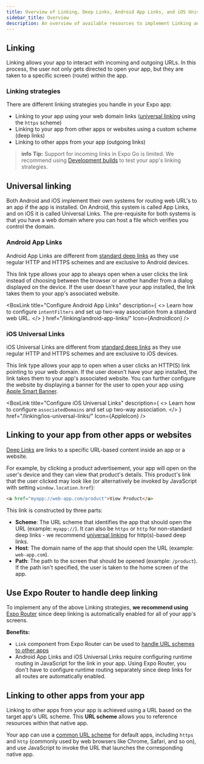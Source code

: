 ```yaml
---
title: Overview of Linking, Deep Links, Android App Links, and iOS Universal Links
sidebar_title: Overview
description: An overview of available resources to implement Linking and Deep Links in your Expo apps.
---
```




## Linking

Linking allows your app to interact with incoming and outgoing URLs. In this process, the user not only gets directed to open your app, but they are taken to a specific screen (route) within the app.

### Linking strategies

There are different linking strategies you handle in your Expo app:

- Linking to your app using your web domain links ([universal linking](#universal-linking) using the `https` scheme)
- Linking to your app from other apps or websites using a custom scheme (deep links)
- Linking to other apps from your app (outgoing links)

> **info** **Tip:** Support for incoming links in Expo Go is limited. We recommend using [Development builds](/develop/development-builds/introduction/) to test your app's linking strategies.

## Universal linking

Both Android and iOS implement their own systems for routing web URL's to an app if the app is installed. On Android, this system is called App Links, and on iOS it is called Universal Links. The pre-requisite for both systems is that you have a web domain where you can host a file which verifies you control the domain.

### Android App Links

Android App Links are different from [standard deep links](#linking-to-your-app-from-other-apps-or-websites) as they use regular HTTP and HTTPS schemes and are exclusive to Android devices.

This link type allows your app to always open when a user clicks the link instead of choosing between the browser or another handler from a dialog displayed on the device. If the user doesn't have your app installed, the link takes them to your app's associated website.

<BoxLink
  title="Configure Android App Links"
  description={
    <>
      Learn how to configure <CODE>intentFilters</CODE> and set up two-way association from a
      standard web URL.
    </>
  }
  href="/linking/android-app-links/"
  Icon={AndroidIcon}
/>

### iOS Universal Links

iOS Universal Links are different from [standard deep links](#linking-to-your-app-from-other-apps-or-websites) as they use regular HTTP and HTTPS schemes and are exclusive to iOS devices.

This link type allows your app to open when a user clicks an HTTP(S) link pointing to your web domain. If the user doesn't have your app installed, the link takes them to your app's associated website. You can further configure the website by displaying a banner for the user to open your app using [Apple Smart Banner](/linking/ios-universal-links/#apple-smart-banner).

<BoxLink
  title="Configure iOS Universal Links"
  description={
    <>
      Learn how to configure <CODE>associatedDomains</CODE> and set up two-way association.
    </>
  }
  href="/linking/ios-universal-links/"
  Icon={AppleIcon}
/>

## Linking to your app from other apps or websites

[Deep Links](https://en.wikipedia.org/wiki/Deep_linking) are links to a specific URL-based content inside an app or a website.

For example, by clicking a product advertisement, your app will open on the user's device and they can view that product's details. This product's link that the user clicked may look like (or alternatively be invoked by JavaScript with setting `window.location.href`):

```html
<a href="myapp://web-app.com/product">View Product</a>
```

This link is constructed by three parts:

- **Scheme**: The URL scheme that identifies the app that should open the URL (example: `myapp://`). It can also be `https` or `http` for non-standard deep links - we recommend [universal linking](#universal-linking) for http(s)-based deep links.
- **Host**: The domain name of the app that should open the URL (example: `web-app.com`).
- **Path**: The path to the screen that should be opened (example: `/product`). If the path isn't specified, the user is taken to the home screen of the app.

<BoxLink
  title="Linking to your app"
  description="Learn how to configure custom URL schemes to create a deep link of your app."
  href="/linking/into-your-app/"
  Icon={BookOpen02Icon}
/>

## Use Expo Router to handle deep linking

To implement any of the above Linking strategies, **we recommend using** [Expo Router](/router/introduction/) since deep linking is automatically enabled for all of your app's screens.

**Benefits:**

- `Link` component from Expo Router can be used to [handle URL schemes to other apps](/linking/into-other-apps/#expo-router)
- Android App Links and iOS Universal Links require configuring runtime routing in JavaScript for the link in your app. Using Expo Router, you don't have to configure runtime routing separately since deep links for all routes are automatically enabled.

## Linking to other apps from your app

Linking to other apps from your app is achieved using a URL based on the target app's URL scheme. This **URL scheme** allows you to reference resources within that native app.

Your app can use a [common URL scheme](/linking/into-other-apps/#common-url-schemes) for default apps, including `https` and `http` (commonly used by web browsers like Chrome, Safari, and so on), and use JavaScript to invoke the URL that launches the corresponding native app.

<BoxLink
  title="Linking into other apps"
  description="Learn how to handle common and custom URL schemes to link other apps from your app."
  href="/linking/into-other-apps/"
  Icon={BookOpen02Icon}
/>
